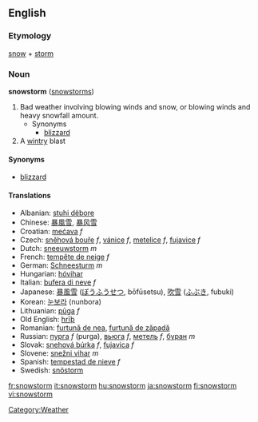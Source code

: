 ==English==
===Etymology===
[[snow]] + [[storm]]

===Noun===
'''snowstorm''' ([[snowstorms]])

#Bad weather involving blowing winds and snow, or blowing winds and heavy snowfall amount.
#* Synonyms
#**[[blizzard]]
#A [[wintry]] blast

====Synonyms====
*[[blizzard]]

====Translations====
*Albanian: [[stuhi dëbore]]  
*Chinese: [[暴風雪]], [[暴风雪]]
*Croatian: [[mećava]]  ''f''
*Czech: [[sněhová bouře]]  ''f'',  [[vánice]]  ''f'', [[metelice]]  ''f'', [[fujavice]]  ''f''
*Dutch: [[sneeuwstorm]] ''m''
*French: [[tempête de neige]] ''f''
*German: [[Schneesturm]] ''m''
*Hungarian: [[hóvihar]]  
*Italian: [[bufera di neve]] ''f''
*Japanese: [[暴風雪]] ([[ぼうふうせつ]], bōfūsetsu), [[吹雪]] ([[ふぶき]], fubuki)
*Korean: [[눈보라]] (nunbora)
*Lithuanian: [[pūga]] ''f'' 
*Old English: [[hriþ|hrīþ]]
*Romanian: [[furtună de nea]], [[furtună de zăpadă]]
*Russian: [[пурга]] ''f'' (purga),  [[вьюгa]]  ''f'', [[мeтeль]]  ''f'', [[бурaн]]  ''m''
*Slovak: [[snehová búrka]]  ''f'', [[fujavica]]  ''f''
*Slovene: [[snežni vihar]] ''m''
*Spanish: [[tempestad de nieve]] ''f''
*Swedish: [[snöstorm]]

[[Category:Weather]]

[[fr:snowstorm]]
[[it:snowstorm]]
[[hu:snowstorm]]
[[ja:snowstorm]]
[[fi:snowstorm]]
[[vi:snowstorm]]